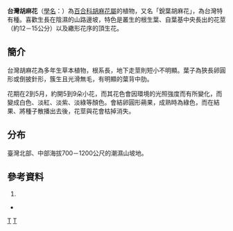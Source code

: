 {{Speciesbox
| taxon = Helonias umbellata
| binomial_authority = Baker
}}
'''台灣胡麻花'''（[[學名|學名]]：{{lang|la|''Helonias umbellata''}}）為[[百合科|百合科]][[胡麻花屬|胡麻花屬]]的植物，又名「銳葉胡麻花」，為台灣特有種。喜歡生長在陰濕的山路邊坡，特色是叢生的根生葉、自葉基中央長出的花莖（約12－15公分）以及繖形花序的頂生花。

== 簡介 ==
台灣胡麻花為多年生草本植物，根系長，地下走莖則短小不明顯。葉子為狹長卵圓形或倒披針形，簇生且光滑無毛，有明顯的葉背中肋。

花期在2到5月，約開5到9朵小花，而其花色會因環境的光照強度而有所變化，而變成白色、淡紅、淡紫、淡綠等顏色。會結卵圓形蒴果，成熟時為綠色，而在結果、將種子散播出去後，花莖與花會枯掉消失。

== 分布 ==
臺灣北部、中部海拔700－1200公尺的潮濕山坡地。

== 參考資料 ==
#{{cite book|author=陳逸忠 |title=《台灣特色野花圖鑑》 |publisher=貓頭鷹出版社 |location=臺北市 |isbn=978-986-2620-23-6 |pages=35頁 |date=2010年3月}}
* {{TaiBNET| zh=台湾胡麻花 | id=201805 | binomial=Helonias umbellata | authority=(Baker) N. Tanaka, 1998 | var= | accessdate=2013-01-24}}

{{Taxonbar}}
[[Category:胡麻花屬|T]]
[[Category:臺灣特有植物|T]]